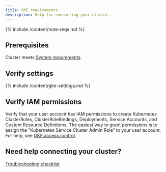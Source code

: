 ```yaml
---
title: GKE requirements
description: Help for connecting your cluster.
---
```


{% include /content/note-reqs.md %}

## Prerequisites 

Cluster meets [System requirements]({{sitebase.url}}/get-started/connect/system-requirements).

## Verify settings

{% include /content/gke-settings.md %}

## Verify IAM permissions

Verify that your user account has IAM permissions to create Kubernetes ClusterRoles, ClusterRoleBindings, Deployments, Service Accounts, and Custom Resource Definitions. The easiest way to grant permissions is to assign the "Kubernetes Service Cluster Admin Role” to your user account. For help, see [GKE access control](https://cloud.google.com/kubernetes-engine/docs/how-to/role-based-access-control).

## Need help connecting your cluster? 

[Troubleshooting checklist]({{sitebase.url}}/get-started/connect/checklist)